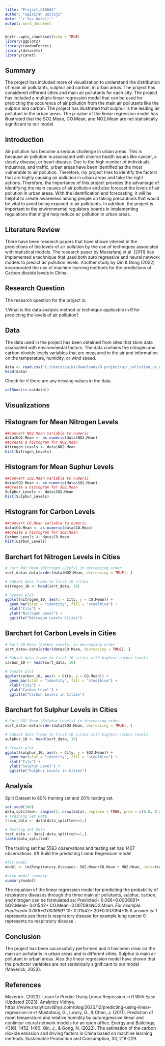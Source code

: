 ---
title: "Project_CIS603"
author: "Saikiran Jelloji"
date: "`r Sys.Date()`"
output: word_document
---

```{r setup, include=FALSE}
knitr::opts_chunk$set(echo = TRUE)
library(ggplot2)
library(randomForest)
library(datasets)
library(caret)
```

## Summary

The project has included more of visualization to understand the distribution of main air pollutants, sulphur and carbon, in urban areas. The project has considered different cities and main air pollutants for each city. The project has included a multiple linear regression model that can be used for predicting the occurence of air pollution from the main air pollutants like the sulphur and carbon. The project has illustrated that sulphur is the leading air pollutant in the urban areas. The p-value of the linear regression model has illustrated that the SO2.Mean, CO.Mean, and NO2.Mean are not  statistically significant to our model. 

## Introduction

Air pollution has become a serious challenge in urban areas. This is because air pollution is associated with diverse health issues like cancer, a deadly disease, or heart disease. Due to the high number of individuals, industries, and traffic, urban areas have been identified as the most vulnerable to air pollution. Therefore, my project tries to identify the factors that are highly causing air pollution in urban areas and take the right actions. Therefore, the importance of this project provides the advantage of identifying the main causes of air pollution and also forecast the levels of air pollution in urban areas. With the identification and forecasting, it will be helpful to create awareness among people on taking precautions that would be vital to avoid being exposed to air pollutants. In addition, the project is important to the environmental regulatory boards in implementing regulations that might help reduce air pollution in urban areas. 

## Literature Review

There have been research papers that have shown interest in the predictions of the levels of air pollution by the use of techniques associated with statistical models. The research paper by Mustafaraj et al. (2011) has implemented a technique that used both auto regressive and neural network models to predict air pollution levels. Another study by Qin & Gong (2022) incorporated the use of machine learning methods for the predictions of Carbon dioxide levels in China. 

## Research Question

The research question for the project is:

1.What is the data analysis method or technique applicable in R for predicting the levels of air pollution?

## Data
The data used in the project has been obtained from sites that store data associated with environmental factors. The data contains the nitrogen and carbon dioxide levels variables that are measured in the air and information on the temperature, humidity, or wind speed. 

```{r echo=FALSE}
data <- read.csv("C:/Users/saiki/Downloads/R project/air_pollution_us_urban.csv")
head(data)
```
Check for if there are any missing values in the data. 
```{r echo=FALSE}
colSums(is.na(data))
```
## Visualizations

## Histogram for Mean Nitrogen Levels
```{r echo=FALSE}
##convert NO2.Mean variable to numeric
data$NO2.Mean <- as.numeric(data$NO2.Mean)
##Create a histogram for NO2.Mean
Nitrogen_Levels <- data$NO2.Mean
hist(Nitrogen_Levels)
```

## Histogram for Mean Suphur Levels

```{r echo=FALSE}
##convert SO2.Mean variable to numeric
data$SO2.Mean <- as.numeric(data$SO2.Mean)
##Create a histogram for SO2.Mean
Sulphur_Levels <- data$SO2.Mean
hist(Sulphur_Levels)
```

## Histogram for Carbon Levels

```{r echo=FALSE}
##convert CO.Mean variable to numeric
data$CO.Mean <- as.numeric(data$CO.Mean)
##Create a histogram for SO2.Mean
Carbon_Levels <- data$CO.Mean
hist(Carbon_Levels)
```

## Barchart fot Nitrogen Levels in Cities

```{r echo=FALSE}
# Sort NO2.Mean (Nitrogen LEvels) in decreasing order
sort_data<-data[order(data$NO2.Mean, decreasing = TRUE), ] 
```
```{r echo=FALSE}
# Subset data frame to first 10 cities
nitrogen_10 <- head(sort_data, 10)

# Create plot
ggplot(nitrogen_10, aes(x = City, y = CO.Mean)) +
  geom_bar(stat = "identity", fill = "steelblue") +
  xlab("City") +
  ylab("Nitrogen Level") +
  ggtitle("Nitrogen Levels Cities")
```

## Barchart fot Carbon Levels in Cities

```{r echo=FALSE}
# Sort C0.Mean (Carbon Levels) in decreasing order
sort_data<-data[order(data$CO.Mean, decreasing = TRUE), ] 
```
```{r echo=FALSE}
# Subset data frame to first 10 cities with highest carbon levels
carbon_10 <- head(sort_data, 10)

# Create plot
ggplot(carbon_10, aes(x = City, y = CO.Mean)) +
  geom_bar(stat = "identity", fill = "steelblue") +
  xlab("City") +
  ylab("Carbon Level") +
  ggtitle("Carbon Levels in Cities")
```

## Barchart fot Sulphur Levels in Cities

```{r echo=FALSE}
# Sort SO2.Mean (Sulphur Levels) in decreasing order
sort_data<-data[order(data$SO2.Mean, decreasing = TRUE), ] 
```
```{r echo=FALSE}
# Subset data frame to first 10 cities with highest carbon levels
sulphur_10 <- head(sort_data, 10)

# Create plot
ggplot(sulphur_10, aes(x = City, y = SO2.Mean)) +
  geom_bar(stat = "identity", fill = "steelblue") +
  xlab("City") +
  ylab("Sulphur Level") +
  ggtitle("Sulphur Levels in Cities")
```
## Analysis

Split Dataset to 80% training set and 20% testing set. 
```{r echo=FALSE}
set.seed(100)
data_splitted<- sample(2, nrow(data), replace = TRUE, prob = c(0.8, 0.2))
# Training Set Data
train_data <- data[data_splitted==1,]

# Testing Set Data
test_data <- data[-data_splitted==2,]
table(data_splitted)
```
The training set has 5593 observations and testing set has 1407 observations. 
## Build the predicting Linear Regression model

```{r echo=FALSE}
#fit model
model <- lm(Respiratory.Diseases~ SO2.Mean+CO.Mean + NO2.Mean, data=train_data)

#view model summary
summary(model)
```
The equation of the linear regression model for predicting the probability of respiratory diseases through the three main air pollutants, sulphur, carbon, and nitrogen can be formulated as:
Predicted= 0.086+0.0006991* SO2.Mean- 0.01542* CO.Mean+0.007094*NO2.Mean. 
For example:
Predicted= 0.086+0.0006991* 10- 0.01542* 20+0.007094*15
If answer is:
1 represents yes there is respiratory disease for example lung cancer
0 represents no respiratory disease .

## Conclusion

The project has been successfully performed and it has been clear on the main air pollutants in urban areas and in different cities. Sulphur is main air pollutant in urban areas. Also the linear regression model have shown that the predictor variables are not  statistically significant to our model (Maverick, 2023). 

## References
Maverick. (2023). Learn to Predict Using Linear Regression in R With Ease (Updated 2023). Analytics Vidhya.               https://www.analyticsvidhya.com/blog/2020/12/predicting-using-linear-regression-in-r/
Mustafaraj, G., Lowry, G., & Chen, J. (2011). Prediction of room temperature and relative humidity by autoregressive linear and nonlinear neural network models for an open office. Energy and Buildings, 43(6), 1452-1460.
Qin, J., & Gong, N. (2022). The estimation of the carbon dioxide emission and driving factors in China based on machine learning methods. Sustainable Production and Consumption, 33, 218-229.

